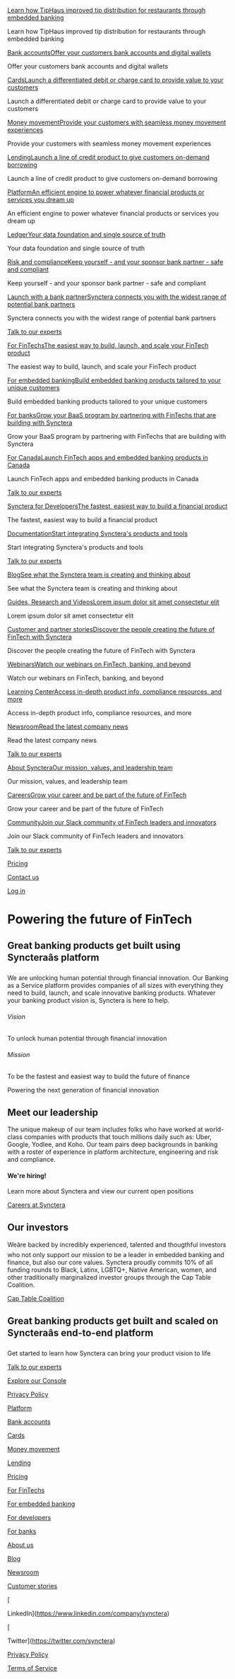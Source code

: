 [Learn how TipHaus improved tip distribution for restaurants through embedded banking](https://synctera.com/customer-partner-stories/customer-story-tiphaus)

Learn how TipHaus improved tip distribution for restaurants through embedded banking

[](/)

[Bank accountsOffer your customers bank accounts and digital wallets](/platform/bank-accounts-digital-wallets)

Offer your customers bank accounts and digital wallets

[CardsLaunch a differentiated debit or charge card to provide value to your customers](/platform/cards)

Launch a differentiated debit or charge card to provide value to your customers

[Money movementProvide your customers with seamless money movement experiences](/platform/money-movement)

Provide your customers with seamless money movement experiences

[LendingLaunch a line of credit product to give customers on-demand borrowing](/platform/line-of-credit)

Launch a line of credit product to give customers on-demand borrowing

[PlatformAn efficient engine to power whatever financial products or services you dream up](/platform)

An efficient engine to power whatever financial products or services you dream up

[LedgerYour data foundation and single source of truth](/platform/ledger)

Your data foundation and single source of truth

[Risk and complianceKeep yourself - and your sponsor bank partner - safe and compliant](/platform/risk-and-compliance)

Keep yourself - and your sponsor bank partner - safe and compliant

[Launch with a bank partnerSynctera connects you with the widest range of potential bank partners](/platform/launching)

Synctera connects you with the widest range of potential bank partners

[Talk to our experts](/contact-us)

[For FinTechsThe easiest way to build, launch, and scale your FinTech product](/for-fintechs)

The easiest way to build, launch, and scale your FinTech product

[For embedded bankingBuild embedded banking products tailored to your unique customers](/embedded-banking)

Build embedded banking products tailored to your unique customers

[For banksGrow your BaaS program by partnering with FinTechs that are building with Synctera](/banks)

Grow your BaaS program by partnering with FinTechs that are building with Synctera

[For CanadaLaunch FinTech apps and embedded banking products in Canada](/canada)

Launch FinTech apps and embedded banking products in Canada

[Talk to our experts](/contact-us)

[Synctera for DevelopersThe fastest, easiest way to build a financial product](/developers)

The fastest, easiest way to build a financial product

[DocumentationStart integrating Synctera's products and tools](https://dev.synctera.com/)

Start integrating Synctera's products and tools

[Talk to our experts](/contact-us)

[BlogSee what the Synctera team is creating and thinking about](/blog)

See what the Synctera team is creating and thinking about

[Guides, Research and VideosLorem ipsum dolor sit amet consectetur elit](#)

Lorem ipsum dolor sit amet consectetur elit

[Customer and partner storiesDiscover the people creating the future of FinTech with Synctera](/customers)

Discover the people creating the future of FinTech with Synctera

[WebinarsWatch our webinars on FinTech, banking, and beyond](/webinars)

Watch our webinars on FinTech, banking, and beyond

[Learning CenterAccess in-depth product info, compliance resources, and more](https://learn.synctera.com/)

Access in-depth product info, compliance resources, and more

[NewsroomRead the latest company news](/newsroom)

Read the latest company news

[Talk to our experts](/contact-us)

[About SyncteraOur mission, values, and leadership team](/about)

Our mission, values, and leadership team

[CareersGrow your career and be part of the future of FinTech](/careers)

Grow your career and be part of the future of FinTech

[CommunityJoin our Slack community of FinTech leaders and innovators](https://launchpass.com/synctera-community)

Join our Slack community of FinTech leaders and innovators

[Talk to our experts](/contact-us)

[Pricing](/pricing)

[Contact us](/contact-us)

[Log in](https://app.synctera.com/login)

# Powering the future of FinTech

## Great banking products get built using Syncteraâs platform

We are unlocking human potential through financial innovation. Our Banking as a Service platform provides companies of all sizes with everything they need to build, launch, and scale innovative banking products. Whatever your banking product vision is, Synctera is here to help.

###### Vision

To unlock human potential through financial innovation

###### Mission

To be the fastest and easiest way to build the future of finance 

Powering the next generation of financial innovation

[](https://www.raenest.com/)

[](https://www.justsolvent.com/)

[](https://keepfinancial.com/)

[](https://tiphaus.com/)

[](https://www.joincrowdhealth.com/)

[](https://www.heymirza.com/)

[](https://floatcard.com/)

[](https://getwaya.com/)

[](https://trysincere.com/)

[](https://www.wahed.com/)

[](https://www.mazlo.com/)

[](https://www.exofreight.com/)

[](https://tappengine.com/)

[](https://www.otterz.co/)

## Meet our leadership

The unique makeup of our team includes folks who have worked at world-class companies with products that touch millions daily such as: Uber, Google, Yodlee, and Koho. Our team pairs deep backgrounds in banking with a roster of experience in platform architecture, engineering and risk and compliance.

#### We're hiring!

Learn more about Synctera and view our current open positions

[Careers at Synctera](/careers)

## Our investors

Weâre backed by incredibly experienced, talented and thougthful investors who not only support our mission to be a leader in embedded banking and finance, but also our core values. Synctera proudly commits 10% of all funding rounds to Black, Latinx, LGBTQ+, Native American, women, and other traditionally marginalized investor groups through the Cap Table Coalition.

[Cap Table Coalition](http://captablecoalition.com/)

## Great banking products get built and scaled on Syncteraâs end-to-end platform

Get started to learn how Synctera can bring your product vision to life

[Talk to our experts](/contact-us)

[Explore our Console](https://app.synctera.com/login)

[](#)

[Privacy Policy](#)

[Platform](/platform)

[Bank accounts](/platform/bank-accounts-digital-wallets)

[Cards](/platform/cards)

[Money movement](/platform/money-movement)

[Lending](/platform/line-of-credit)

[Pricing](/pricing)

[For FinTechs](/for-fintechs)

[For embedded banking](/embedded-banking)

[For developers](/developers)

[For banks](/banks)

[About us](/about)

[Blog](/blog)

[Newsroom](/newsroom)

[Customer stories](/customers)

[

LinkedIn](https://www.linkedin.com/company/synctera)

[

Twitter](https://twitter.com/synctera)

[Privacy Policy](/privacy-policy)

[Terms of Service](/terms-conditions)

